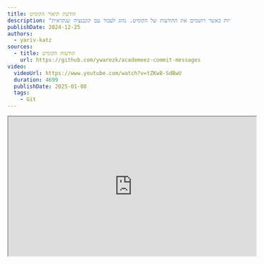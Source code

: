 ```yaml
---
title: הודעת תיאור הקומיט
description: "מומלץ לעבוד עם קונבנציות כאשר רושמים את ההודעות של הקומיט. נהוג לעבוד עם קונבנציה שנקראית Conventional Commits, על ידי כך ניתן לשפר באופן משמעותי את קריאות ההודעות ואת האוטומציה של שחרורי הגירסאות."
publishDate: 2024-12-25
authors:
  - yariv-katz
sources:
  - title: הודעות הקומיט
    url: https://github.com/ywarezk/academeez-commit-messages
video:
  videoUrl: https://www.youtube.com/watch?v=tZKw8-SdBwU
  duration: 4699
  publishDate: 2025-01-08
  tags:
    - Git
---
```


<div class="not-content flex">
	<iframe
    class="mx-auto mb-10"
    width="560"
    height="315"
    src="https://www.youtube.com/embed/tZKw8-SdBwU?si=yhXbQhrrTSJCLMkZ"
    title="Git - Commit Message - video"
    allow="accelerometer; clipboard-write; encrypted-media; gyroscope; picture-in-picture; web-share"
    allowFullScreen
    loading="lazy"
    referrerPolicy="strict-origin-when-cross-origin"
    aria-label="Git - Commit Message - video"
    aria-describedby="iframe-video-description"
	/>
</div>
<span id="iframe-video-description" class="sr-only">
This video provides a comprehensive tutorial on using Git commit messages effectively, including practical steps for writing clear and consistent commit messages.
</span>

בשיעור זה נדבר על הודעות הקומיט.  
כאשר אנו כותבים קוד ומשתמשים ב-Git, Git יספר את סיפור התפתחות התוכנה שלך. 
הודעות הקומיט הן הדרך לספר את הסיפור הזה.
בואו נדמיין קורא אשר קורא את הסיפור, אם תקראו סיפור שנכתב על ידי 100 סופרים שונים, כאשר כל אחד מהם כותב בסגנון שלו, זה יהיה קשה לעקוב אחר הסיפור, ובלתי אפשרי להבין את התקדמות התוכנה שלך.
לעתים קרובות זהו המקרה כאשר צוות עובד על הפרוייקט, כל אחד כותב בסגנון שלו, וההיסטוריה הופכת להיות פחות קריאה.
הודעות הקומיט צריכות להיכתב בצורה קבועה, ובקונבנציות זהות, ועל ידי כך הסיפור יהיה קבוע כאילו נכתב על ידי סופר אחד (אף על פי שהודעות הקומיט נכתבו על ידי כמה מפתחים).
האם ידעתם שיש קונבנציות לכתיבת הודעות הקומיט? זה נקרא [Conventional Commits](https://www.conventionalcommits.org/en/v1.0.0/).

## Conventional Commits

Conventional Commits היא תקן לכתיבת הודעות קומיט.
התקן לא רק שמביא עקביות להודעות הקומיט שמקלות על קריאתם לכולם, אלא גם מאפשר אוטומציה של גרסאות ויצירת קובץ שינויים.
ראשית נתחיל בהבנת המבנה של הודעת הקומיט הקונבנציונלית, ונציג כמה דוגמאות לכל מבנה.

### מבנה הודעת הקומיט

ב - Conventional Commits מבנה הודעת הקומיט הוא כך:

```
<type>[optional scope]: <description>

[optional body]

[optional footer(s)]
```

ננסה להבין את המבנה בדוגמא שכוללת הודעת קומיט מלאה:
ניצור קובץ ונוסיף אותו על ידי הרצת:

```bash
touch file.txt
git add file.txt
git commit
```

נשים לב שאם נרצה ליצור הודעת קומיט רב שורתית זה יהיה קל יותר להריץ `git commit` בלי הדגל `-m` (אם יש בהודעת הקומיט רק סוג, תחום ותיאור זה יהיה קל יותר להשתמש בדגל `-m`).
ניתן להגדיר את העורך המועדף על ידי הרצת:

```bash
git config --global core.editor "nano"
```

פקודה זו תקנפג את **nano** כעורך ברירת המחדל של git, אישית אני אוהב שהעורך של git יהיה ה-IDE שלי שהוא **VSCode** ולכן אני אגדיר אותו כך:

```bash
git config --global core.editor "code --wait"
```

בואו נכתוב הודעת קומיט:

### type - סוג

ה - type מייצג את סוג הקומיט וזהו שדה חובה, סוג הקומיט יכול להיות שונה בין צוותים אך אם נצא לפי [המלצות Conventional Commits](https://github.com/conventional-changelog/commitlint/tree/master/%40commitlint/config-conventional) שמבוססות על [הקונבנציות של Angular](https://github.com/angular/angular/blob/22b96b9/CONTRIBUTING.md#-commit-message-guidelines), הסוגים הבאים מומלצים:

* **build**: שינויים שמשפיעים על מערכת הבנייה או על תלויות חיצוניות (לדוגמא: gulp, broccoli, npm)
* **ci**: שינויים בקבצי התצורה של מערכת הבנייה והסקריפטים (לדוגמא: Travis, Circle, BrowserStack, SauceLabs)
* **docs**: שינויים בתיעוד בלבד
* **feat**: מימוש תכונה חדשה
* **fix**: תיקון באג
* **perf**: שינוי שמשפר ביצועים
* **refactor**: שינוי בקוד שאינו מתקן באג ולא מוסיף תכונה
* **style**: שינויים שאינם משפיעים על המשמעות של הקוד משפיעים יותר על עיצוב
* **test**: הוספת בדיקות חסרות או תיקון בדיקות קיימות

### scope - תחום

ה- scope הוא שדה אופציונלי, זה יכול להיות כל דבר שמציין את המקום של השינוי בקוד.
לדוגמא אם יש פרוייקט עם אפליקציית Frontend ואפליקציית Backend, סוג עם תחום יכול להיות: `fix(frontend): ...` התחום הוא אופציונלי ולכן יש פעמים שנוותר עליו לדוגמא: `fix: ...`.

### Breaking changes - שינויים שוברים

במידה והקומיט הציג שינוי ששובר את גירסאות אחורה, ניתן לסמן את זה בכותרת התחתונה (שתוצג בהמשך) או ניתן לסמן זאת עם סימן קריאה אחרי הסוג, לדוגמא: `fix(frontend)!: ...`, זה יסמן שהקומיט הציב שינוי ששובר גירסאות אחורה בפרוייקט Frontend.

### description - תיאור

התיאור הוא שדה חובה, זה צריך להיות תיאור קצר של השינוי. יש פעמים שאנו מסיימים את ההודעת קומיט אחרי התיאור ובמקרה כזה נכניס כנראה את הדגל `-m` בעת הקומיט.

### body - קומיט עם גוף

ה - body הוא שדה רשות, משתמשים בו כאשר ה - description לא מספיק לתיאור השינוי. ה - body יתחיל בשורה ריקה אחרי התיאור, כך יהיה קל יותר להכניס גוף עם `git commit` בלי הדגל `-m`.
ה - body יכול להכיל מספר פסקאות וכל פסקה תהיה מופרדת בשורה ריקה.

### footer - תחתון

ה - footer הוא שדה אופציונלי, משאירים שורה ריקה אחרי ה - body ואחריה מגיע ה - footer (או שורה ריקה אחרי התיאור אם אין גוף) . ניתן להבחין בין footer ל- body על ידי זה שה footer יכיל word token ואחריה נקודתיים ורווח ואז התוכן.
ניתן מספר דוגמאות ל - word token ב - footer:

* **BREAKING CHANGE**: זה יציין שהקומיט הציב שינוי ששובר גירסאות אחורה, אני אוהב לכתוב את זה עם סימן קריאה בסוג, אך זה תלוי בכם.
* **Fixes**: תיקון, נכניס את מספר הבעיה אחרי הנקודתיים.
* **Closes**: סגירת בעיה עם מספר הבעיה.
* **Resolves**: דומה ל - Closes עם מספר הבעיה אחרי.
* **Related**: קישור ל - issue אחר או ל - PR.
* **References**: קישור ל - issue.
* **Co-authored-by**: הקומיט נכתב עם עוד חבר צוות.
* **Reviewed-by**: הקומיט נבדק על ידי חבר צוות.
* **See-also**: יצביע על PR או בעיה שקשורה לקומיט.

## דוגמאות

עכשיו שאנחנו מבינים את מבנה הודעת הקומיט, בואו נראה כמה דוגמאות להודעות קומיט:

```bash
feat(frontend): add a new feature

this is a body that explains the feature
On automatic versioning this will be a minor version bump

Closes: #123
```

```bash
feat(backend)!: some new feature with a breaking change

this is a body that explains the feature

we can extend the body to say what it actually break

A body can have multiple paragraphs

Co-authored-by: @ywarezk
```

## קצירת הפירות משמירה על קונבנציות בהודעות קומיט

אם נעקוב אחרי ההנחיות של Conventional Commits זה יהפוך את הודעות הקומיט שלכם לקריאות ועקביות יותר, זה גם יאפשר לכם להוסיף אוטומציה לתהליך שחרור הגירסאות.
[semantic-release](https://github.com/conventional-changelog/conventional-changelog?tab=readme-ov-file) יכול לעזור לנו עם שחרור אוטומטי של גירסאות.
**semantic-release** יכול לעקוב אחרי הגירסאות עם תגים, לדעת מה הגירסה הבאה על פי הודעות הקומיט, ליצור תג חדש, לפרסם ל-npm, ליצור קובץ שינויים ולעדכן את הגירסה ב - `package.json` (מומלץ אם אפשר לא להעלות קוד חדש על ידי CI כדי שלא נראה את השלב הזה), לפרסם ל-slack ועוד.
בדוגמא הבאה נשתמש ב **semantic-release** כדי לשחרר גירסאות חדשות של חבילת npm.

ניצור תיקייה חדשה ונאתחל git ו npm:

```bash
mkdir my-package
cd my-package
git init
npm init -y
```

בגיטהאב ניצור ריפוסיטורי חדש ונדחוף את הקוד לריפוסיטורי, המטרה היא לשלב בין github actions, semantic-release והודעות הקומיט שלנו כדי ליצור אוטומציה שלחרור החבילה ב npm ולנהל טגים עם גירסאות.
נגלוש לגיטהאב וניצור ריפוסיטורי חדש ונוסיף את הריפוסיטורי החדש כרימוט לריפוסיטורי המקומי:

```bash
git remote add origin <git repo url>
```

ניצור את קומיט הראשון לפי הקונבנציות של Conventional Commits ונדחוף אותו לריפוסיטורי המרוחק שיצרנו:

```bash
git add -A
git commit -m "chore: created package.json"
git push origin main
```

נתקין את **semantic-release**:

```bash
npm install --save-dev semantic-release
```

זה ייצור תיקיית `node_modules` ויתקין את החבילות שם.
מומלץ להוסיף את `node_modules` לקובץ `.gitignore`.

```bash
echo "node_modules" >> .gitignore
```

ניצור קומיט נוסף עם השינויים בקובץ `.gitignore`:

```bash
git add .gitignore
git commit -m "chore: added node_modules to .gitignore"
```

ועוד קומיט עם התקנת **semantic-release**:

```bash
git add package.json package-lock.json
git commit -m "chore: added semantic-release to the project"
```

כדי לקנפג את **semantic-release** נצטרך להגדיר את הקונפיגורציה שלו, נוכל לשים את הקונפיגורציה בקובץ `package.json`.

```json
{
  "name": "my-package",
  ...
	"release": {
		"branches": ["main"]
	}
}
```

קבענו את ה branch שמשמש לשחרור גירסאות להיות `main` כך ש **semantic-release** ישחרר רק מה branch `main`.
ניתן להוסיף branch נוספים כמו branch של תחזוקה ו branch של גרסאות לפני שחרור, יש דוגמאות נוספות לזרמים פונקציונליים כמו זרם של תחזוקה וזרם של גרסאות לפני שחרור [כאן](https://semantic-release.gitbook.io/semantic-release/recipes/release-workflow).
לעת עתה נשמור על פשטות וניצור תג ונשחרר גירסא חדשה של החבילה (ללא תפעול ענפים נוספים).

ניצור את חבילת ה npm הפשוטה עם קובץ `index.js` שמכיל פונקציה שמחזירה `hello world`.

```javascript title="index.js"
module.exports = function hello() {
	return "hello world";
}
```

נבצע קומיט לשינויים:

```bash
git add index.js
git commit -m "feat: added hello world function"
```

שימו לב שביצענו את הקומיט עם סוג `feat`, זה יגרום לקפיצה בגירסאת ה - minor (המספר האמצעי בגירסא המורכבת משלושה מספרים) , במידה והיינו משתמשים בסוג `fix` זה היה גורם לקפיצה בגירסאת ה - patch, ובמידה והיינו משתמשים ב - `BREAKING CHANGE` בכותרת התחתונה זה היה גורם לקפיצה בגירסאת ה - major.

המשימה הבאה היא ליצור github action workflow שיריץ את **semantic-release** בכל פוש ל branch `main`.
ניצור תיקייה חדש בשם `.github/workflows` וניצור בתוכה קובץ בשם `release.yml` עם התוכן הבא:

```yaml title=".github/workflows/release.yml"
name: Release

on:
  push:
    branches:
      - main
		
permissions: write-all
    	
jobs:
  release:
    runs-on: ubuntu-latest
    steps:
      - uses: actions/checkout@v4
        with:
          fetch-depth: 1
      - name: setup node
        uses: actions/setup-node@v4
        with:
          node-version: 'lts/*'
          cache: 'npm'
      - name: install dependencies
        run: npm ci
      - name: release
        run: npx semantic-release
        env:
          GITHUB_TOKEN: ${{ secrets.GITHUB_TOKEN }}
          NPM_TOKEN: ${{ secrets.NPM_TOKEN }}
```

נסביר את פעולת ה workflow:
- ה - workflow ירוץ בכל פוש ל branch `main`.
- הוא יבצע checkout לקוד.
- יכין את הסביבה עם node ויתקין את חבילות ה - npm.
- יריץ את **semantic-release**.

בדוגמא זו כאשר ה- workflow יריץ את הפקודה של **semantic-release** ישחרר גירסא חדשה ויפרסם אותה ל npm (ניתן לבטל את הפרסום ל npm אם זה לא נדרש), כדי לפרסם ל npm נצטרך ליצור סוד בריפוסיטורי שנקרא `NPM_TOKEN` (הסוד השני שאנו משתמשים בו הוא `GITHUB_TOKEN` שמוצפן על ידי github actions).
ניצור סוד חדש בריפוסיטורי בכתובת: `https://github.com/<username>/<repo>/settings/secrets/actions/new` ונוסיף את ה `NPM_TOKEN` שם.

נבצע קומיט לשינויים ונדחוף אותם לריפוסיטורי המרוחק:

```bash
git add .github/workflows/release.yml
git commit -m "feat(ci): added release workflow"
git push origin main
```

אם תבקרו ב - github actions: `https://github.com/<user>/<repo>/actions` תראו את ה workflow רץ.
התוצאה הסופית תהיה תג חדש שנוצר ב: `https://github.com/<user>/<repo>/releases/tag` ובלחיצה על התג תראו את כל הקומיטים שהתג כולל.
ניצור קומיט נוסף עם שינוי בקובץ `index.js`:

```javascript title="index.js"
module.exports = function hello() {
	return "hello new major release";
}
```

נבצע קומיט עם שינוי למספר הגירסא של ה major:

```bash
git add index.js
git commit
```

כאשר יפתח ה editor של git נכתוב את הודעת הקומיט הבאה:

```
feat: breaking change of a new message

BREAKING CHANGE: the message of the hello function has changed
```

אם נדחוף את הקומיט הזה לריפוסיטורי המרוחק אנחנו נראה גירסאת major חדשה עם תג `v2.0.0` וכל הקומיטים שהגיעו אליה.

את תהליך ה release ניתן לקסטם על פי צרכי הפרוייקט, אבל לבצע אוטומציה של תהליך זה זה בגדר חובה וישפר משמעותית את תהליך הפיתוח ויוריד את טעויות האנוש.

## שינוי הודעות קומיט

שאלה שאני שומע לעתים קרובות, האם אפשר לשנות הודעת קומיט?
ננסה להתמודד עם שאלה זו.

צריך להבחין בין 2 מקרים:
* שינוי הודעת קומיט במאגר המקומי שלי.
* שינוי הודעת קומיט במאגר מרוחק.

במידה ונרצה לשנות הודעה של קומיט שנדחף, אז הדבר תלוי ב policy של ה branch, במידה ועובדים על branch שמשותף עם מפתחים אחרים בצוות, אז עדיף לא לשנות את ההודעה של הקומיט כי זה יעוות את היסטוריית הגיט של המפתחים האחרים, אבל אם עובדים על branch שפתחתי בשביל עבודה אישית שלי, והוא לא משותף עם מפתחים אחרים אז אפשר לשנות הודעות גם של קומיטים שכבר נדחפו.
שינוי של הודעת קומיט שכבר נדחף יצריך force push, בדרך כלל על branch שמשותף עם מפתחים אחרים עדיף לא לאפשר force push ולמנוע את זה בהגדרות ההגנה על branch.
לדוגמא אם ה - release branch הוא **main** והוא משותף בין המפתחים אז מומלץ למנוע force push ל **main** על ידי הגדרת הגנה על branch `https://github.com/<user>/<repo>/settings/branches`.
הסיבה שנמנע force push ב branch משותפים היא מכיוון שאנחנו נבלגן את היסטוריית הגיט למפתחים האחרים.
אז אם הקומיט אותו אתם רוצים לשנות כבר נדחף ל **main** כנראה שכדאי להשאיר אותו כפי שהוא.

במידה ואתם על branch שלכם המשמש אותכם בלבד לפיתוח pr/feature אז אתם יכולים לשנות את הודעת הקומיט בין אם דחפתם את אותו הקומיט או לא.
במידה והקומיט שאתם רוצים לשנות כבר נדחף זה יצריך ממכם לעשות force push.
פקודת הקומיט שבה נשתמש לשינוי הודעת הקומיט היא `git rebase -i HEAD~n` כאשר `n` הוא כמה קומיטים אחורה הקומיט שאתם רוצים לשנות (אם רק רוצים לשנות את הקומיט האחרון ניתן להשתמש בדגל `--amend` בפקודת `git commit`).
ניצור 3 קומיטים חדשים ונחזור לקומיט האחרון ונשנה את ההודעה שלו (בכל קומיט אני עושה שינוי קטן ב `index.js`):

```bash
# after change to index.js
git add index.js
git commit -m "feature: this is a mistake commit and it should be with type feat"
# after another change to index.js
git add index.js
git commit -m "chore: some changes in message"
# after another change to index.js
git add index.js
git commit -m "fix: some bug fix"
```

אחרי שביצענו את הקומיטים שמנו לב שעשינו טעות בקומיט עם ההודעה `feature: this is a mistake commit and it should be with type feat`. היות ולא דחפנו את הקומיטים האלו והם נמצאים במאגר המקומי שלנו אז אנחנו יכולים לשנות את ההודעה שלהם בקלות עם `git rebase -i HEAD~3`.
נשנה את ה - pick ל - edit או ל - e בקומיט שאנחנו רוצים לשנות את ההודעה שלו, ואז נריץ:

```bash
git commit --amend
# change the message of the commit
git rebase --continue
```

הודעת הקומיט השתנתה.

## אכיפת conventional commits

היות ואוטומציה של שחרורי הגירסאות מתבססת עכשיו על הודעות הקומיט, ואם נדחפו בטעות הודעת קומיט שגויה זה יכול להשפיע על תהליך השחרור, כדאי לכם לאכוף על מפתחים לכתוב הודעות קומיט תקינות.
אפשר להשתמש בכלים כמו [commitlint](https://commitlint.js.org/#/) כדי לאכוף כללים על הודעות הקומיט בעזרת ה - `commit-msg` git hook.
ניתן להכין את ה git hooks עם [husky](https://typicode.github.io/husky/) שהוא כלי פשוט שמאפשר לנו להכין git hooks בקלות.

נתקין את commitlint ואת husky:

```bash
npm install --save-dev @commitlint/{config-conventional,cli} husky
```

נאתחל את husky:

```bash
npx husky init
```

ניצור `commit-msg` hook שיריץ את commitlint:

```bash
echo "npx --no -- commitlint --edit \$1" > .husky/commit-msg
```

עכשיו בכל פעם שנעשה קומיט ירוץ commitlint ויבדוק אם ההודעה עומדת בכללי Conventional Commits.

## סיכום

אנחנו צריכים להסתכל על הודעות הקומיט כמשהו בעל חשיבות ולא כמטרד, הודעות הקומיט מתארות את סיפור האבולוציה של התוכנה שלנו, והן יכולות לשמש ככלי לאוטומציה של תהליך השחרור ולשמור על היסטוריה נקייה וקריאה.
בהתבסס על הודעות קומיט על פי קונבנציה שהוגדרה ב conventional commits, ניתן ליצור אוטומציה של שחרור הגירסאות באמצעות semantic-release ולאכוף על מפתחים לכתוב הודעות קומיט תקינות עם commitlint ו husky.
בואו נפסיק עם כתיבת הודעות קומיט של ג׳וניורים כגון `fixed bug` או `added feature` ונתחיל לכתוב הודעות קומיט משמעותיות שיעזרו לנו בעתיד.

